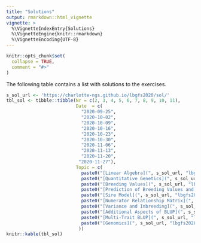 ```yaml
---
title: "Solutions"
output: rmarkdown::html_vignette
vignette: >
  %\VignetteIndexEntry{Solutions}
  %\VignetteEngine{knitr::rmarkdown}
  %\VignetteEncoding{UTF-8}
---
```


```r
knitr::opts_chunk$set(
  collapse = TRUE,
  comment = "#>"
)
```

The following table contains a list with solutions to the exercises.

```r
s_sol_url <- 'https://charlotte-ngs.github.io/lbgfs2020/sol/'
tbl_sol <- tibble::tibble(Nr = c(2, 3, 4, 5, 6, 7, 8, 9, 10, 11),
                          Date  = c(
                            "2020-09-25",
                            "2020-10-02",
                            "2020-10-09",
                            "2020-10-16",
                            "2020-10-23",
                            "2020-10-30",
                            "2020-11-06",
                            "2020-11-13",
                            "2020-11-20",
                           "2020-11-27"),
                          Topic = c(
                            paste0("[Linear Algebra](", s_sol_url, "lbgfs2020_w02_sol01_linalg.pdf)", collapse = ''),
                            paste0("[Quantitative Genetics](", s_sol_url, "lbgfs2020_w03_sol02.pdf)", collapse = ''),
                            paste0("[Breeding Values](", s_sol_url, "lbgfs2020_w04_sol03.pdf)", collapse = ''),
                            paste0("[Prediction of Breeding Values and Accuracy](", s_sol_url, "lbgfs2020_w05_sol04.pdf)", collapse = ''),
                            paste0("[Sire Model](", s_sol_url, "lbgfs2020_w06_sol05.pdf)", collapse = ''),
                            paste0("[Numerator Relationship Matrix](", s_sol_url, "lbgfs2020_w07_sol06.pdf)", collapse = ''),
                            paste0("[Variance and Inbreeding](", s_sol_url, "lbgfs2020_w08_sol07.pdf)", collapse = ''),
                            paste0("[Additional Aspects of BLUP](", s_sol_url, "lbgfs2020_w09_sol08.pdf)", collapse = ''),
                            paste0("[Multi-Trait BLUP](", s_sol_url, "lbgfs2020_w10_sol09.pdf)", collapse = ''),
                            paste0("[Genomics](", s_sol_url, "lbgfs2020_w11_sol10.pdf)", collapse = '')
                           ))
knitr::kable(tbl_sol)
```

